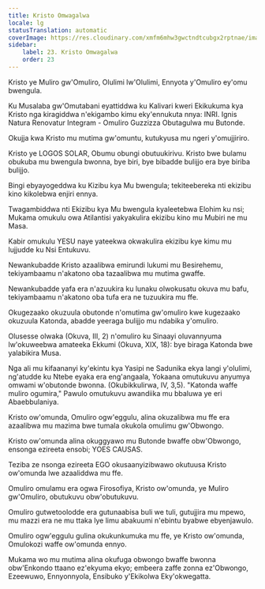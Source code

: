 ```yaml
---
title: Kristo Omwagalwa
locale: lg
statusTranslation: automatic
coverImage: https://res.cloudinary.com/xmfm6mhw3gwctndtcubgx2rptnae/image/upload/v1741354419/small_cover_la_gran_rebelion_28716e29d2.webp
sidebar:
    label: 23. Kristo Omwagalwa
    order: 23
---
```

Kristo ye Muliro gw'Omuliro, Olulimi lw'Olulimi, Ennyota y'Omuliro ey'omu bwengula.

Ku Musalaba gw'Omutabani eyattiddwa ku Kalivari kweri Ekikukuma kya Kristo nga kiragiddwa n'ekigambo kimu eky'ennukuta nnya: INRI. Ignis Natura Renovatur Integram - Omuliro Guzzizza Obutagulwa mu Butonde.

Okujja kwa Kristo mu mutima gw'omuntu, kutukyusa mu ngeri y'omujjiriro.

Kristo ye LOGOS SOLAR, Obumu obungi obutuukirivu. Kristo bwe bulamu obukuba mu bwengula bwonna, bye biri, bye bibadde bulijjo era bye biriba bulijjo.

Bingi ebyayogeddwa ku Kizibu kya Mu bwengula; tekiteebereka nti ekizibu kino kikolebwa enjiri ennya.

Twagambiddwa nti Ekizibu kya Mu bwengula kyaleetebwa Elohim ku nsi; Mukama omukulu owa Atilantisi yakyakulira ekizibu kino mu Mubiri ne mu Masa.

Kabir omukulu YESU naye yateekwa okwakulira ekizibu kye kimu mu lujjudde ku Nsi Entukuvu.

Newankubadde Kristo azaalibwa emirundi lukumi mu Besirehemu, tekiyambaamu n'akatono oba tazaalibwa mu mutima gwaffe.

Newankubadde yafa era n'azuukira ku lunaku olwokusatu okuva mu bafu, tekiyambaamu n'akatono oba tufa era ne tuzuukira mu ffe.

Okugezaako okuzuula obutonde n'omutima gw'omuliro kwe kugezaako okuzuula Katonda, abadde yeeraga bulijjo mu ndabika y'omuliro.

Olusesse olwaka (Okuva, III, 2) n'omuliro ku Sinaayi oluvannyuma lw'okuweebwa amateeka Ekkumi (Okuva, XIX, 18): bye biraga Katonda bwe yalabikira Musa.

Nga ali mu kifaananyi ky'ekintu kya Yasipi ne Sadunika ekya langi y'olulimi, ng'atudde ku Ntebe eyaka era eng'angaala, Yokaana omutukuvu anyumya omwami w'obutonde bwonna. (Okubikkulirwa, IV, 3,5). "Katonda waffe muliro ogumira," Pawulo omutukuvu awandiika mu bbaluwa ye eri Abaebbulaniya.

Kristo ow'omunda, Omuliro ogw'eggulu, alina okuzalibwa mu ffe era azaalibwa mu mazima bwe tumala okukola omulimu gw'Obwongo.

Kristo ow'omunda alina okuggyawo mu Butonde bwaffe obw'Obwongo, ensonga ezireeta ensobi; YOES CAUSAS.

Teziba ze nsonga ezireeta EGO okusaanyizibwawo okutuusa Kristo ow'omunda lwe azaaliddwa mu ffe.

Omuliro omulamu era ogwa Firosofiya, Kristo ow'omunda, ye Muliro gw'Omuliro, obutukuvu obw'obutukuvu.

Omuliro gutwetoolodde era gutunaabisa buli we tuli, gutujjira mu mpewo, mu mazzi era ne mu ttaka lye limu abakuumi n'ebintu byabwe ebyenjawulo.

Omuliro ogw'eggulu gulina okukunkumuka mu ffe, ye Kristo ow'omunda, Omulokozi waffe ow'omunda ennyo.

Mukama wo mu mutima alina okufuga obwongo bwaffe bwonna obw'Enkondo ttaano ez'ekyuma ekyo; embeera zaffe zonna ez'Obwongo, Ezeewuwo, Ennyonnyola, Ensibuko y'Ekikolwa Eky'okwegatta.

